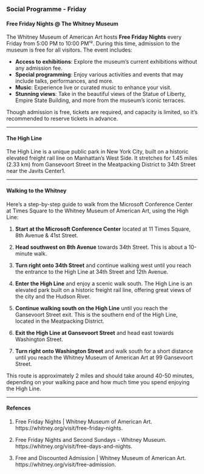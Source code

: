 ### Social Programme - Friday

#### Free Friday Nights @ The Whitney Museum 

The Whitney Museum of American Art hosts **Free Friday Nights** every Friday from 5:00 PM to 10:00 PM¹². During this time, admission to the museum is free for all visitors. The event includes:

- **Access to exhibitions**: Explore the museum's current exhibitions without any admission fee.
- **Special programming**: Enjoy various activities and events that may include talks, performances, and more.
- **Music**: Experience live or curated music to enhance your visit.
- **Stunning views**: Take in the beautiful views of the Statue of Liberty, Empire State Building, and more from the museum’s iconic terraces.

Though admission is free, tickets are required, and capacity is limited, so it's recommended to reserve tickets in advance.

-----------------------------------------------

#### The High Line 

The High Line is a unique public park in New York City, built on a historic elevated freight rail line on Manhattan’s West Side. It stretches for 1.45 miles (2.33 km) from Gansevoort Street in the Meatpacking District to 34th Street near the Javits Center1.

----------------------------------------------

#### Walking to the Whitney

Here's a step-by-step guide to walk from the Microsoft Conference Center at Times Square to the Whitney Museum of American Art, using the High Line:

1. **Start at the Microsoft Conference Center** located at 11 Times Square, 8th Avenue & 41st Street.

2. **Head southwest on 8th Avenue** towards 34th Street. This is about a 10-minute walk.

3. **Turn right onto 34th Street** and continue walking west until you reach the entrance to the High Line at 34th Street and 12th Avenue.

4. **Enter the High Line** and enjoy a scenic walk south. The High Line is an elevated park built on a historic freight rail line, offering great views of the city and the Hudson River.

5. **Continue walking south on the High Line** until you reach the Gansevoort Street exit. This is the southern end of the High Line, located in the Meatpacking District.

6. **Exit the High Line at Gansevoort Street** and head east towards Washington Street.

7. **Turn right onto Washington Street** and walk south for a short distance until you reach the Whitney Museum of American Art at 99 Gansevoort Street.

This route is approximately 2 miles and should take around 40-50 minutes, depending on your walking pace and how much time you spend enjoying the High Line.





----------------------------------------------------------

#### Refences 

(1) Free Friday Nights | Whitney Museum of American Art. https://whitney.org/visit/free-friday-nights.

(2) Free Friday Nights and Second Sundays - Whitney Museum. https://whitney.org/visit/free-days-and-nights.

(3) Free and Discounted Admission | Whitney Museum of American Art. https://whitney.org/visit/free-admission.